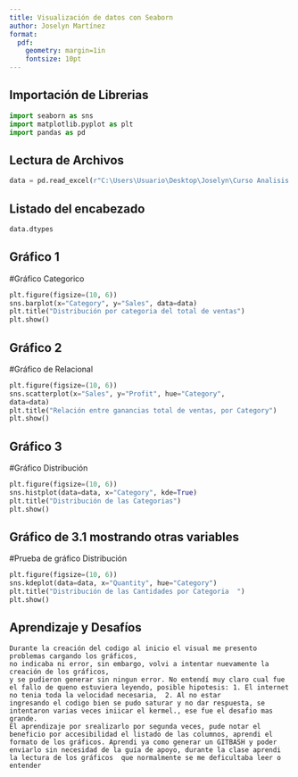 ```yaml
---
title: Visualización de datos con Seaborn
author: Joselyn Martínez
format: 
  pdf:
    geometry: margin=1in
    fontsize: 10pt
---
```


## Importación de Librerias ##
```python
import seaborn as sns
import matplotlib.pyplot as plt
import pandas as pd
```

## Lectura de Archivos ##
```python
data = pd.read_excel(r"C:\Users\Usuario\Desktop\Joselyn\Curso Analisis de Datos\Tercer Cuatrimestre\Taller de Programación para analisis de datos II Nayid Vargas\Semana 10\Superstore.xlsx")
```

## Listado del encabezado ##
```python
data.dtypes
```

## Gráfico 1 ##
#Gráfico Categorico
```python
plt.figure(figsize=(10, 6))
sns.barplot(x="Category", y="Sales", data=data)
plt.title("Distribución por categoria del total de ventas")
plt.show()
```

## Gráfico 2 ##
#Gráfico de Relacional
```python
plt.figure(figsize=(10, 6))
sns.scatterplot(x="Sales", y="Profit", hue="Category",
data=data)
plt.title("Relación entre ganancias total de ventas, por Category")
plt.show()
```

## Gráfico 3 ##
#Gráfico Distribución
```python
plt.figure(figsize=(10, 6))
sns.histplot(data=data, x="Category", kde=True)
plt.title("Distribución de las Categorias")
plt.show()
```

## Gráfico de 3.1 mostrando otras variables ##
#Prueba de gráfico Distribución
```python
plt.figure(figsize=(10, 6))
sns.kdeplot(data=data, x="Quantity", hue="Category")
plt.title("Distribución de las Cantidades por Categoria  ")
plt.show()
```



## Aprendizaje y Desafíos ##
```text
Durante la creación del codigo al inicio el visual me presento problemas cargando los gráficos,
no indicaba ni error, sin embargo, volvi a intentar nuevamente la creación de los gráficos,
y se pudieron generar sin ningun error. No entendí muy claro cual fue el fallo de queno estuviera leyendo, posible hipotesis: 1. El internet no tenia toda la velocidad necesaria,  2. Al no estar
ingresando el codigo bien se pudo saturar y no dar respuesta, se intentaron varias veces iniicar el kermel., ese fue el desafio mas grande.
El aprendizaje por srealizarlo por segunda veces, pude notar el beneficio por accesibilidad el listado de las columnos, aprendi el formato de los gráficos. Aprendi ya como generar un GITBASH y poder enviarlo sin necesidad de la guía de apoyo, durante la clase aprendi la lectura de los gráficos  que normalmente se me deficultaba leer o entender
```